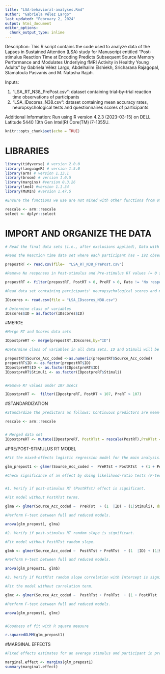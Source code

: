 ---
title: "LSA-behavioral-analyses.Rmd"
author: "Gabriela Vélez Largo"
last updated: "February 2, 2024"
output: html_document
editor_options: 
  chunk_output_type: inline
---

Description: This R script contains the code used to analyze data of the Lapses in Sustained Attention (LSA) study for Manuscript entitled "Post-stimulus Reaction Time at Encoding Predicts Subsequent Source Memory Performance and Modulates Underlying fMRI Activity in Healthy Young Adults" by Gabriela Vélez Largo, Abdelhalim Elshiekh, Sricharana Rajagopal, Stamatoula Pasvanis and M. Natasha Rajah.

Inputs: 

1. "LSA_RT_N38_PrePost.csv": dataset containing trial-by-trial reaction time observations of participants
2. "LSA_IDscores_N38.csv": dataset containing mean accuracy rates, neuropsychological tests and questionnaires scores of participants


Additional Information:
Run using R version 4.2.3 (2023-03-15) on DELL Latitude 5440 13th Gen Intel(R) Core(TM) i7-1355U.

```{r setup, include=FALSE}
knitr::opts_chunk$set(echo = TRUE)
```

# LIBRARIES

```{r Load libraries}
library(tidyverse) # version 2.0.0
library(languageR) # version 1.5.0
library(arm) # version 1.13.1
library(broom) # version 1.0.5
library(margins) #version 0.3.26
library(lme4) #version 1.1.34
library(MuMIn) #version 1.47.5

#Ensure the functions we use are not mixed with other functions from other packages.

rescale <- arm::rescale
select <- dplyr::select
```


# IMPORT AND ORGANIZE THE DATA
```{r Read RT and Scores datasets}

# Read the final data sets (i.e., after exclusions applied), Data with final sample size = 38 participants. 

#Read the Reaction time data set where each participant has ~ 192 observations (48 encoding events/Run x 4)

prepostRT <- read.csv(file=  "LSA_RT_N38_PrePost.csv")

#Remove No responses in Post-stimulus and Pre-stimulus RT values (= 0 secs) and No responses at Retrieval Fate

prepostRT <- filter(prepostRT, PostRT > 0, PreRT > 0, Fate != "No response")

#Read data set containing participants' neuropsychological scores and mean accuracy rates. 

IDscores <- read.csv(file = "LSA_IDscores_N38.csv")

# Determine class of variables
IDscores$ID = as.factor(IDscores$ID)

```


#MERGE

```{r Merge the 2 datasets}

#Merge RT and Scores data sets

IDpostpreRT <- merge(prepostRT,IDscores,by="ID")

#Determine class of variables in all data sets. ID and Stimuli will be Grouping factors in the mixed-effects regression.

prepostRT$Source_Acc_coded <-as.numeric(prepostRT$Source_Acc_coded)
prepostRT$ID <- as.factor(prepostRT$ID)
IDpostpreRT$ID <- as.factor(IDpostpreRT$ID)
IDpostpreRT$Stimuli <- as.factor(IDpostpreRT$Stimuli)


#Remove RT values under 107 msecs 

IDpostpreRT <-  filter(IDpostpreRT, PostRT > 107, PreRT > 107)


```



#STANDARDIZATION

```{r Standardization, include=FALSE}

#Standardize the predictors as follows: Continuous predictors are mean-centered and divided by 2 standard deviations.

rescale <- arm::rescale


# Merged data set
IDpostpreRT <- mutate(IDpostpreRT, PostRTst = rescale(PostRT),PreRTst = rescale(PreRT))


```



#PRE/POST-STIMULUS RT MODEL
```{r Fit  model}

#Fit the mixed-effects logistic regression model for the main analysis. Dependent variable:'Source_Acc_coded' = source hit (1) or failure (0). Two predictors; pre- and post-stimulus RTs (PreRTst and PostRTst respectively). Suffix ‘st’ = predictor standardized. Two grouping factors; participants' ID and Stimuli. Optimizer; used to resolve convergence problems of the fitted model, a better optimizer for GLMMs.

glm_prepost1 <- glmer(Source_Acc_coded ~  PreRTst + PostRTst  + (1 + PostRTst |ID) + (1|Stimuli), data=IDpostpreRT, family='binomial', control = glmerControl(optimizer = "bobyqa"))

#Check significance of an effect by doing likelihood-ratio tests (F-test) between the full and reduced models :


#1. Verify if post-stimulus RT (PostRTst) effect is significant. 

#Fit model without PostRTst terms.

glma <- glmer(Source_Acc_coded ~  PreRTst  + (1  |ID) + (1|Stimuli), data=IDpostpreRT, family='binomial', control = glmerControl(optimizer = "bobyqa"))

#Perform F-test between full and reduced models.

anova(glm_prepost1, glma)

#2. Verify if post-stimulus RT random slope is significant. 

#Fit model without PostRTst random slope.

glmb <- glmer(Source_Acc_coded ~  PostRTst + PreRTst  + (1  |ID) + (1|Stimuli), data=IDpostpreRT, family='binomial', control = glmerControl(optimizer = "bobyqa"))

#Perform F-test between full and reduced models.

anova(glm_prepost1, glmb)

#3. Verify if PostRTst random slope correlation with Intercept is significant. 

#Fit the model without correlation term. 

glmc <- glmer(Source_Acc_coded ~  PostRTst + PreRTst  + (1 + PostRTst || ID) + (1|Stimuli), data=IDpostpreRT, family='binomial', control = glmerControl(optimizer = "bobyqa"))

#Perform F-test between full and reduced models.

anova(glm_prepost1, glmc) 



```


```{r Goodness of fit}

#Goodness of fit with R square measure

r.squaredGLMM(glm_prepost1)


```


#MARGINAL EFFECTS

```{r Average marginal effects}

#Fixed effects estimates for an average stimulus and participant in probability space.

marginal.effect <- margins(glm_prepost1) 
summary(marginal.effect)


```






